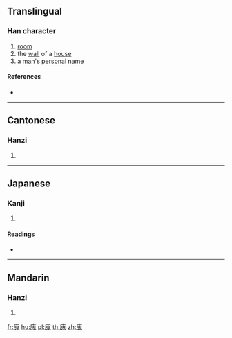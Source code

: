 {{character info/new}}
==Translingual==

===Han character===
{{Han char|rn=53|rad=广|as=10|sn=13|four=00213|canj=IHUI|ids=⿸广鬼}}

# [[room]]
# the [[wall]] of a [[house]]
# a [[man]]'s [[personal]] [[name]]

====References====
* {{Han ref|kx=0349.030|dkj=09429|dj=0659.280|hdz=20893.110|uh=5EC6|ud=24262|bh=DD5F|bd=56671}}

----

==Cantonese==

===Hanzi===
{{yue-hanzi|jyut=[[gwai1]], [[wai2]]|y=gwai1, wai2}}

# {{defn|lang=yue|sort=广10}}

----

==Japanese==

===Kanji===
{{ja-kanji|grade=|rs=广10}}

# {{defn|lang=ja|sort=广10}}

====Readings====
* {{ja-readings|on=[[かい]] (kai), [[え]] (e), [[げ]] (ge), [[け]] (ke)|kun=[[かき]] (kaki)}}

----

==Mandarin==

===Hanzi===
{{cmn-hanzi|pin=[[guī]] ([[gui1]]), [[huì]] ([[hui4]])|wg=kuei<sup>1</sup>, hui<sup>4</sup>}}

# {{defn|lang=cmn|sort=广10}}

[[fr:廆]]
[[hu:廆]]
[[pl:廆]]
[[th:廆]]
[[zh:廆]]